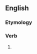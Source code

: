 ==English==

===Etymology===
{{suffix|en|worship|eth}}

===Verb===
{{head|en|verb form}}

# {{en-archaic third-person singular of|worship}}
